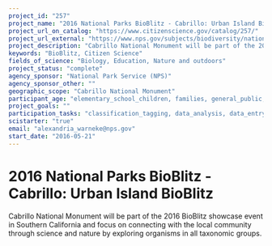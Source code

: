 ```yaml
---
project_id: "257"
project_name: "2016 National Parks BioBlitz - Cabrillo: Urban Island BioBlitz"
project_url_on_catalog: "https://www.citizenscience.gov/catalog/257/"
project_url_external: "https://www.nps.gov/subjects/biodiversity/national-parks-bioblitz.htm"
project_description: "Cabrillo National Monument will be part of the 2016 BioBlitz showcase event in Southern California and focus on connecting with the local community through science and nature by exploring organisms in all taxonomic groups."
keywords: "BioBlitz, Citizen Science"
fields_of_science: "Biology, Education, Nature and outdoors"
project_status: "complete"
agency_sponsor: "National Park Service (NPS)"
agency_sponsor_other: ""
geographic_scope: "Cabrillo National Monument"
participant_age: "elementary_school_children, families, general_public, middle_school_children, targeted_group, teens"
project_goals: ""
participation_tasks: "classification_tagging, data_analysis, data_entry, finding_entities, identification, learning, observation, site_selection_description, specimen_sample_collection"
scistarter: "true"
email: "alexandria_warneke@nps.gov"
start_date: "2016-05-21"
---
```


# 2016 National Parks BioBlitz - Cabrillo: Urban Island BioBlitz

Cabrillo National Monument will be part of the 2016 BioBlitz showcase event in Southern California and focus on connecting with the local community through science and nature by exploring organisms in all taxonomic groups.
